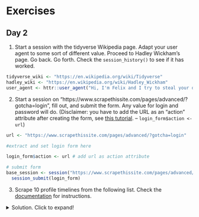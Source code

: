 # Exercises

## Day 2

1. Start a session with the tidyverse Wikipedia page. Adapt your user agent to some sort of different value. Proceed to Hadley Wickham's page. Go back. Go forth. Check the `session_history()` to see if it has worked.

```r
tidyverse_wiki <- "https://en.wikipedia.org/wiki/Tidyverse"
hadley_wiki <- "https://en.wikipedia.org/wiki/Hadley_Wickham"
user_agent <- httr::user_agent("Hi, I'm Felix and I try to steal your data.")
```

2. Start a session on "https://www.scrapethissite.com/pages/advanced/?gotcha=login", fill out, and submit the form. Any value for login and password will do. (Disclaimer: you have to add the URL as an "action" attribute after creating the form, see [this tutorial](https://github.com/tidyverse/rvest/issues/319). -- `login_form$action <- url`)

```r
url <- "https://www.scrapethissite.com/pages/advanced/?gotcha=login"

#extract and set login form here

login_form$action <- url # add url as action attribute

# submit form
base_session <- session("https://www.scrapethissite.com/pages/advanced/?gotcha=login") %>% 
  session_submit(login_form) 
```

3. Scrape 10 profile timelines from the following list. Check the [documentation](https://cran.r-project.org/web/packages/rtweet/vignettes/intro.html) for instructions.

<details>
  <summary>Solution. Click to expand!</summary>
  
```r
library(rtweet)

uk_mps <- lists_members(
  list_id = "217199644"
) 
```

## Day 3

1. Scrape the (British MPs Wikipedia page)[https://en.wikipedia.org/wiki/List_of_MPs_elected_in_the_2019_United_Kingdom_general_election].
  a. Scrape the table containing data on all individual MPs. (Hint: you can select and remove single lines using `slice()`, e.g., `tbl %>% slice(1)` retains only the first line, `tbl %>% slice(-1)` removes only the first line.)
  b. Extract the links linking to individual pages. Make them readable using `url_absolute()` – `url_absolute("/kdfnndfkok", base = "https://wikipedia.com")` --> `"https://wikipedia.com/kdfnndfkok"`. Add the links to the table from 1a.
  c. Scrape the textual content of the **first** MP’s Wikipedia page.
  d. (ADVANCED – feel free to move on to task 2.) Wrap 1c. in a function called `scrape_mp_wiki()`.

2. Download all movies from the (IMDb Top250 best movies of all time list)[https://www.imdb.com/chart/top/?ref_=nv_mv_250]. Put them in a tibble with the columns `rank` -- in numeric format, `title`, `url` to IMDb entry, `rating` -- in numeric format.

3. Scrape the 10 first pages of [R-bloggers](https://www.r-bloggers.com) in an automated fashion. Make sure to take breaks between requests by including `Sys.sleep(2)`.
  a. Do so using the url vector we created above.
  b. Do so by getting the link for the next page and a loop.
  c. Do so by using `html_session()` in a loop.

## Day 4

### Regexes

1.Write a regex for Swedish mobile number. Test it with `str_detect("+46 71-738 25 33", "[insert your regex here]")`. 
2. Find all Mercedes in the `mtcars` data set.
3. Take the IMDb file (`imdb <- read_csv("https://www.dropbox.com/s/81o3zzdkw737vt0/imdb2006-2016.csv?dl=1")`) and split the `Genre` column into different columns (hint: look at the `tidyr::separate()` function). How would you do it if `Genre` were a vector using `str_split_fixed()`?
4. Take this vector of heights: `heights <- c("1m30cm", "2m01cm", "3m10cm")`
    a. How can you extract the meters using the negative look behind?
    b. Bring it into numeric format (i.e., your_solution == c(1.3, 2.01, 3.1)) using regexes and `stringr` commands.

### Preprocessing and analyses

1. Download the Twitter timeline data (`timelines <- read_csv("https://www.dropbox.com/s/pat7muh816yhxlj/sample.csv?dl=1")`. Preprocess the Tweets. 
  a. Unnest the tokens.
  b. Remove stop words. 
  c. Perform stemming. 

2. Optional: Perform the same steps, but using `spacyr`. What works better, lemmatization or stemming?

3. Count the terms per party. 
  a. Do you see party-specific differences with regard to their ten most common terms (hint: `slice_max(tf_idf, n = 10, with_ties = FALSE)`)? Use the following code to plot them.
  b. Is there more words you should add to your stopwords list?
  c. Do the same thing but using the spacy output and filtering only `NOUN`s and `PROPN`ouns. 
  d. Again, is there stuff to be removed? Do so using a Regex.

4. Do the same thing as in 3. but use TF-IDF instead of raw counts. How does this alter your results?

5. What else could you have done in terms of preprocessing (think of the special characters and syntax Twitter uses here)?

## Day 5



## Day 6

No exercises.